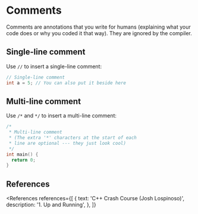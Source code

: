 
# Comments

Comments are annotations that you write for humans (explaining what your code does or why you coded it that way). They are ignored by the compiler.

## Single-line comment

Use `//` to insert a single-line comment:

```cpp
// Single-line comment
int a = 5; // You can also put it beside here
```

## Multi-line comment

Use `/*` and `*/` to insert a multi-line comment:

```cpp
/*
 * Multi-line comment
 * (The extra '*' characters at the start of each
 * line are optional --- they just look cool)
 */
int main() {
  return 0;
}
```

## References

<References
  references={[
    {
      text: 'C++ Crash Course (Josh Lospinoso)',
      description: '1. Up and Running',
    },
  ]}
></References>
